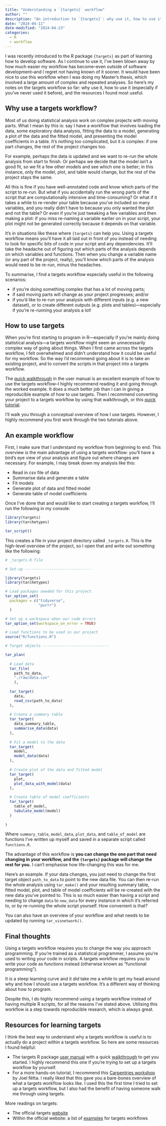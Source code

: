```yaml
---
title: "Understanding a `{targets}` workflow"
author: ""
description: "An introduction to `{targets}`: why use it, how to use it, and some resources to get you started. (In other words: reduce the mental burden of figuring out which step of the analysis you're on.)"
date: "2024-04-11"
date-modified: "2024-04-23"
categories:
  - R
  - workflow
---
```


I was recently introduced to the R package `{targets}` as part of learning how to develop software. As I continue to use it, I've been blown away by how much easier my workflow has become--even outside of software development--and I regret not having known of it sooner. It would have been nice to use this workflow when I was doing my Master's thesis, which involved a large amount of complex and repeated analyses. So here's my notes on the targets workflow so far: why use it, how to use it (especially if you've never used it before), and the resources I found most useful.

## Why use a targets workflow?

Most of us doing statistical analysis work on complex projects with moving parts. What I mean by this is: say I have a workflow that involves loading the data, some exploratory data analysis, fitting the data to a model, generating a plot of the data and the fitted model, and presenting the model coefficients in a table. It's nothing too complicated, but it *is* complex: if one part changes, the rest of the project changes too.

For example, perhaps the data is updated and we want to re-run the whole analysis from start to finish. Or perhaps we decide that the model isn't a good fit, so we fit a few other models and see which one is better; in this instance, only the model, plot, and table would change, but the rest of the project stays the same.

All this is fine if you have well-annotated code and know which parts of the script to re-run. But what if you accidentally run the wrong parts of the script that are computationally intensive and time-consuming? Or what if it takes a while to re-render your table because you've included so many variables, and you really didn't have to because you only wanted the plot and not the table? Or even if you're just tweaking a few variables and then making a plot: if you miss re-naming a variable earlier on in your script, your plot might not be generated correctly because it depends on that variable.

It's in situations like these where `{targets}` can help you. Using a targets workflow means you'll have it all laid out in front of you instead of needing to look for specific bits of code in your script and any dependencies. It'll take the headache out of figuring out which parts of the analysis depends on which variables and functions. Then when you change a variable name (or any part of the project, really), you'll know which parts of the analysis would need to be re-run, minus the headaches.

To summarise, I find a targets workflow especially useful in the following scenarios:

-   if you're doing something complex that has a lot of moving parts;
-   if said moving parts will change as your project progresses; and/or
-   if you'd like to re-run your analysis with different inputs (e.g. a new dataset), or to create different outputs (e.g. plots and tables)—especially if you're re-running your analysis a lot!

## How to use targets

When you're first starting to program in R—especially if you're mainly doing statistical analysis—a targets workflow might seem an unnecessarily complex way of going about things. When I first came across the targets workflow, I felt overwhelmed and didn't understand how it could be useful for my workflow. So the way I'd recommend going about it is to take an existing project, and to convert the scripts in that project into a targets workflow.

The [quick walkthrough](https://books.ropensci.org/targets/walkthrough.html) in the user manual is an excellent example of how to use the targets workflow--I highly recommend reading it and going through the worked example. It does a much better job than I can in giving a reproducible example of how to use targets. Then I recommend converting your project to a targets workflow by using that walkthrough, or this [quick tutorial](https://carpentries-incubator.github.io/targets-workshop/index.html).

I'll walk you through a conceptual overview of how I use targets. However, I highly recommend you first work through the two tutorials above.

## An example workflow

First, I make sure that I understand my workflow from beginning to end. This overview is the main advantage of using a targets workflow: you'll have a bird's eye view of your analysis and figure out where changes are necessary. For example, I may break down my analysis like this:

-   Read in csv file of data
-   Summarise data and generate a table
-   Fit models
-   Generate plot of data and fitted model
-   Generate table of model coefficients

Once I've done that and would like to start creating a targets workflow, I'll run the following in my console:

```r
library(targets)
library(tarchetypes)

tar_script()
```

This creates a file in your project directory called `_targets.R`. This is the high-level overview of the project, so I open that and write out something like the following:

```r
# _targets.R file

# Set-up ------------------------------

library(targets)
library(tarchetypes)

# Load packages needed for this project
tar_option_set(
  packages = c("tidyverse",
               "purrr")
  )

# Set up a workspace when our code errors
tar_option_set(workspace_on_error = TRUE)

# Load functions to be used in our project
source("R/functions.R")

# Target objects ------------------------------

tar_plan(
  
  # Load data
  tar_file(
    path_to_data,
    "./raw/data.csv"
    ),
    
  tar_target(
    data,
    read_csv(path_to_data)
  ),
  
  # Create a summary table
  tar_target(
    data_summary_table,
    summarise_data(data)
  ),
  
  # Fit a model to the data
  tar_target(
    model,
    model_data(data)
  ),
  
  # Create plot of the data and fitted model
  tar_target(
    plot,
    plot_data_with_model(data)
  ),

  # Create table of model coefficients
  tar_target(
    table_of_model,
    tabulate_model(model)
  )
  
)

```

Where `summary_table`, `model_data`, `plot_data`, and `table_of_model` are functions I've written up myself and saved in a separate script called `functions.R`.

The advantage of this workflow is **you can change the one part that need changing in your workflow, and the `{targets}` package will change the rest for you.** I can't emphasise how life-changing this was for me.

Here's an example. If your data changes, you just need to change the first target object `path_to_data` to point to the new data file. You can then re-run the whole analysis using `tar_make()` and your resulting summary table, fitted model, plot, and table of model coefficients will be re-created with the new data you've pointed to. This is so much easier than having a script and needing to change `data` to `new_data` for every instance in which it's referred to, or by re-running the whole script yourself. How convenient is that?

You can also have an overview of your workflow and what needs to be updated by running `tar_visnetwork()`.

## Final thoughts

Using a targets workflow requires you to change the way you approach programming. If you're trained as a statistical programmer, I assume you're used to writing your code in scripts. A targets workflow requires you to write your code as functions instead (otherwise known as "functional programming").

It *is* a steep learning curve and it *did* take me a while to get my head around why and how I should use a targets workflow. It's a different way of thinking about how to program.

Despite this, I do highly recommend using a targets workflow instead of having multiple R scripts, for all the reasons I've stated above. Utilising this workflow is a step towards reproducible research, which is always great.

## Resources for learning targets

I think the best way to understand why a targets workflow is useful is to actually do a project within a targets workflow. So here are some resources I found helpful:

-   The targets R package [user manual](https://books.ropensci.org/targets/) with a quick [walkthrough](https://books.ropensci.org/targets/walkthrough.html) to get you started. I highly recommend this one if you're trying to set up a targets workflow by yourself.
-   For a more hands-on tutorial, I recommend this [Carpentries workshop](https://carpentries-incubator.github.io/targets-workshop/index.html) by Joel Nitta. I really liked that this gave you a bare-bones overview of what a targets workflow looks like. I used this the first time I tried to set up a targets workflow, but I also had the benefit of having someone walk me through using targets.

More readings on targets:

-   The official targets [website](https://docs.ropensci.org/targets/)
-   Within the official website: a list of [examples](https://github.com/ropensci/targets#example-projects) for targets workflows
